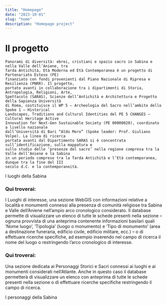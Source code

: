 ```yaml
---
title: "Homepage"
date: "2023-10-01"
slug: "home"
description: "Homepage project"
---
```



<div className="intro-section">
  <p>

  # Il progetto


    Panorami di diversità: ebrei, cristiani e spazio sacro in Sabina e nella Valle dell’Aniene, tra
    Tarda Antichità, Età Moderna ed Età Contemporanea è un progetto di Partenariato Esteso (PE)
    finanziato con fondi provenienti dal Piano Nazionale di Ripresa e Resilienza (PNRR). Il progetto,
    portato avanti in collaborazione tra i dipartimenti di Storia, Antropologia, Religioni, Arte,
    Spettacolo (SARAS), Scienze dell’Antichità e Architettura e Progetto della Sapienza Università
    di Roma, costituisce il WP 5 – Archeologia del Sacro nell’ambito dello Spoke 1 – Historical
    Landscapes, Traditions and Cultural Identities del PE 5 CHANGES – Cultural Heritage Active
    Innovation for Next-Gen Sustainable Society (PE 00000020), coordinato a livello nazionale
    dall’Università di Bari “Aldo Moro” (Spoke leader: Prof. Giuliano Volpe). La linea di ricerca
    portata avanti dal Dipartimento SARAS si è concentrata sull’identificazione, sulla mappatura e
    sullo studio delle ‘presenze del sacro’ nella regione compresa tra la Valle dell’Aniene e la Sabina
    in un periodo compreso tra la Tarda Antichità e l’Età contemporanea, dunque tra la fine del III
    secolo d.C. e la contemporaneità.
  </p>
</div>

<div className="row-settore-home">
  <div className="col settore-box settore-luoghi">
    <Link to="/map/" className="settore-link">
      <div className="settore-content">I luoghi della Sabina</div>
    </Link>
  </div>
  <div className="col settore-text">
    <h3>Qui troverai:</h3>
    <p>
      I Luoghi di interesse, una sezione WebGIS con informazioni relative a località e
      monumenti connessi alla presenza di comunità religiose tra Sabina e Valle dell’Aniene
      nell’ampio arco cronologico considerato. Il database permette di visualizzare un elenco di
      tutte le schede presenti nella sezione – ognuna provvista di una anteprima contenente
      informazioni basilari quali ‘Nome luogo’, ‘Tipologia’ (luogo o monumento) e ‘Tipo di
      monumento’ (area a destinazione funeraria, edificio civile, edificio militare, ecc.) – o di
      effettuare ricerche specifiche, ad esempio inserendo nel campo di ricerca il nome del luogo
      o restringendo l’arco cronologico di interesse.
    </p>
  </div>
</div>

<div className="row-settore-home">
  <div className="col settore-text">
    <h3>Qui troverai:</h3>
    <p>
      Una sezione dedicata ai Personaggi Storici e Sacri connessi ai luoghi e
      ai monumenti considerati nell’Atlante. Anche in questo caso il database permetterà di
      visualizzare un elenco con anteprima di tutte le schede presenti nella sezione o di effettuare
      ricerche specifiche restringendo il campo di ricerca.
    </p>
  </div>
  <div className="col settore-box settore-fonti">
    <Link to="/datatable/" className="settore-link">
      <div className="settore-content">I personaggi della Sabina</div>
    </Link>
  </div>
</div>
